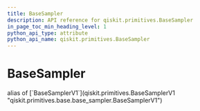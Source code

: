 ```yaml
---
title: BaseSampler
description: API reference for qiskit.primitives.BaseSampler
in_page_toc_min_heading_level: 1
python_api_type: attribute
python_api_name: qiskit.primitives.BaseSampler
---
```


# BaseSampler

<Attribute id="qiskit.primitives.BaseSampler" isDedicatedPage={true} github="https://github.com/Qiskit/qiskit/tree/stable/1.0/qiskit/primitives/base/base_sampler.py#L35-L150">
  alias of [`BaseSamplerV1`](qiskit.primitives.BaseSamplerV1 "qiskit.primitives.base.base_sampler.BaseSamplerV1")
</Attribute>

